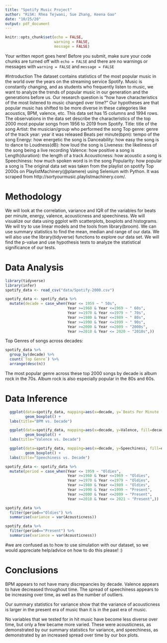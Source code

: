 ```yaml
---
title: "Spotify Music Project"
author: "RiSK: Rhea Tejwani, Sue Zhang, Keena Gao"
date: "10/25/20"
output: pdf_document
---
```


```r
knitr::opts_chunk$set(echo = FALSE, 
                      warning = FALSE, 
                      message = FALSE)
```

Your written report goes here! Before you submit, make sure your code chunks are turned off with `echo = FALSE` and there are no warnings or messages with `warning = FALSE` and `message = FALSE` 

#Introduction
  The dataset contains statistics of the most popular music in the world over the years on the streaming service Spotify. Music is constantly changing, and as students who frequently listen to music, we want to analyze the trends of popular music in our generation and the generations before us. Our research question is “how have characteristics of the most listened to music changed over time?” Our hypotheses are that popular music has shifted to be more diverse in these categories like acoustics, BPM, valence, etc.
  This data set has 15 columns and 1994 rows. The observations in the data set describe the characteristics of the top 2000 most popular songs from 1956 to 2019 from Spotify. Title: title of the song Artist: the musician/group who performed the song Top genre: genre of the track year: year it was released Beats per minute(bpm): tempo of the song Energy: how energetic the song is Danceability: how easy the song is to dance to Loudness(dB): how loud the song is Liveness: the likeliness of the song being a live recording Valence: how positive a song is Length(duration): the length of a track Acousticness: how acoustic a song is Speechiness: how much spoken word is in the song Popularity: how popular a song is The original data set was taken from the playlist on spotify Top 2000s on PlaylistMachinery(@plamere) using Selenium with Python. It was scraped from http://sortyourmusic.playlistmachinery.com/.

# Methodology

  We will look at the correlation, variance and IQR of the variables for beats per minute, energy, valence, acousticness and speechiness. We will visualize our data using ggplot with scatterplots, boxplots and histograms. We will try to use linear models and the tools from library(broom). We can use summary statistics to find the mean, median and range of our data. We will also use the library(tidyverse) functions to explore our data set. We will find the p-value and use hypothesis tests to analyze the statistical significance of our tests.

  
# Data Analysis
```r
library(tidyverse)
library(infer)
spotify_data <- read_csv("data/Spotify-2000.csv")
```

```r
spotify_data <- spotify_data %>%
  mutate(decade = case_when(Year <= 1959 ~ " 50s",
                            Year >=1960 & Year <=1969 ~ " 60s",
                            Year >=1970 & Year <=1979 ~ " 70s",
                            Year >=1980 & Year <=1989 ~ " 80s",
                            Year >=1990 & Year <=1999 ~ " 90s",
                            Year >=2000 & Year <=2009 ~ "2000s",
                            Year >=2010 & Year <= 2020 ~ "2010s",))
```

Top Genres of songs across decades:

```r
spotify_data %>%
  group_by(decade) %>%
  count(`Top Genre`) %>%
  arrange(desc(n)) 
```
The most popular genre across these top 2000 songs by decade is album rock in the 70s. Album rock is also especially popular in the 80s and 60s. 

# Data Inference

```r
  ggplot(data=spotify_data, mapping=aes(x=decade, y=`Beats Per Minute (BPM)`, fill=decade)) +
         geom_boxplot() +
  labs(title="BPM vs. Decade")
```

```r
  ggplot(data=spotify_data, mapping=aes(x=decade, y=Valence, fill=decade)) +
         geom_boxplot() +
  labs(title="Valence vs. Decade")
```

```r
  ggplot(data=spotify_data, mapping=aes(x=decade, y=Speechiness, fill=decade)) +
         geom_boxplot() +
  labs(title="Speechiness vs. Decade")
```

```r
spotify_data <- spotify_data %>%
  mutate(period = case_when(Year <= 1959 ~ "Oldies",
                            Year >=1960 & Year <=1969 ~ "Oldies",
                            Year >=1970 & Year <=1979 ~ "Oldies",
                            Year >=1980 & Year <=1989 ~ "Oldies",
                            Year >=1990 & Year <=1999 ~ "Present",
                            Year >=2000 & Year <=2009 ~ "Present",
                            Year >=2010 & Year <= 2021 ~ "Present",))
```

```r
spotify_data %>%
  filter(period=="Oldies") %>%
  summarise(variance = var(Acousticness))
```

```r
spotify_data %>%
  filter(period=="Present") %>%
  summarise(variance = var(Acousticness))
```


#we are confused as to how to use simulation with our dataset, so we would appreciate help/advice on how to do this please! :)

# Conclusions

BPM appears to not have many discrepancies by decade. Valence appears to have decreased throughout time. The spread of speechiness appears to be increasing over time, as well as the number of outliers. 

Our summary statistics for variance show that the variance of acousticness is larger in the present era of music than it is in the past era of music. 

No variables that we tested for in hit music have become less diverse over time, but only a few became more varied. These were acousticness, as demonstrated by our summary statistics for variance, and speechiness, as demonstrated by an increased spread over time by our box plots. 